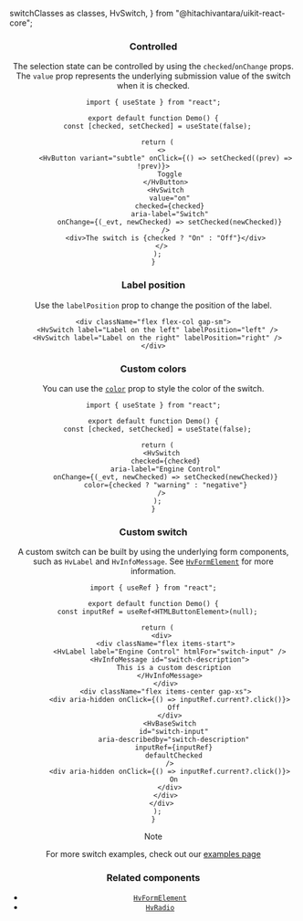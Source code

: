   switchClasses as classes,
  HvSwitch,
} from "@hitachivantara/uikit-react-core";


<Header
  params={{ name: "Switch", classes }}
  Component={HvSwitch}
  componentName="HvSwitch"
  controls={{
    label: { type: "text", defaultValue: "Switch" },
    size: { type: "select", defaultValue: "small" },
    required: { defaultValue: false },
    readOnly: { defaultValue: false },
    disabled: { defaultValue: false },
  }}
/>

### Controlled

The selection state can be controlled by using the `checked`/`onChange` props.
The `value` prop represents the underlying submission value of the switch when it is checked.

```tsx live
import { useState } from "react";

export default function Demo() {
  const [checked, setChecked] = useState(false);

  return (
    <>
      <HvButton variant="subtle" onClick={() => setChecked((prev) => !prev)}>
        Toggle
      </HvButton>
      <HvSwitch
        value="on"
        checked={checked}
        aria-label="Switch"
        onChange={(_evt, newChecked) => setChecked(newChecked)}
      />
      <div>The switch is {checked ? "On" : "Off"}</div>
    </>
  );
}
```

### Label position

Use the `labelPosition` prop to change the position of the label.

```tsx live
<div className="flex flex-col gap-sm">
  <HvSwitch label="Label on the left" labelPosition="left" />
  <HvSwitch label="Label on the right" labelPosition="right" />
</div>
```

### Custom colors

You can use the [`color`](/docs/styling#color-prop) prop to style the color of the switch.

```tsx live
import { useState } from "react";

export default function Demo() {
  const [checked, setChecked] = useState(false);

  return (
    <HvSwitch
      checked={checked}
      aria-label="Engine Control"
      onChange={(_evt, newChecked) => setChecked(newChecked)}
      color={checked ? "warning" : "negative"}
    />
  );
}
```

### Custom switch

A custom switch can be built by using the underlying form components, such as `HvLabel` and `HvInfoMessage`.
See [`HvFormElement`](/components/form-element) for more information.

```tsx live
import { useRef } from "react";

export default function Demo() {
  const inputRef = useRef<HTMLButtonElement>(null);

  return (
    <div>
      <div className="flex items-start">
        <HvLabel label="Engine Control" htmlFor="switch-input" />
        <HvInfoMessage id="switch-description">
          This is a custom description
        </HvInfoMessage>
      </div>
      <div className="flex items-center gap-xs">
        <div aria-hidden onClick={() => inputRef.current?.click()}>
          Off
        </div>
        <HvBaseSwitch
          id="switch-input"
          aria-describedby="switch-description"
          inputRef={inputRef}
          defaultChecked
        />
        <div aria-hidden onClick={() => inputRef.current?.click()}>
          On
        </div>
      </div>
    </div>
  );
}
```

> [!NOTE]
>
> For more switch examples, check out our [examples page](/examples/switches)

### Related components

- [`HvFormElement`](/components/form-element)
- [`HvRadio`](/components/radio)
